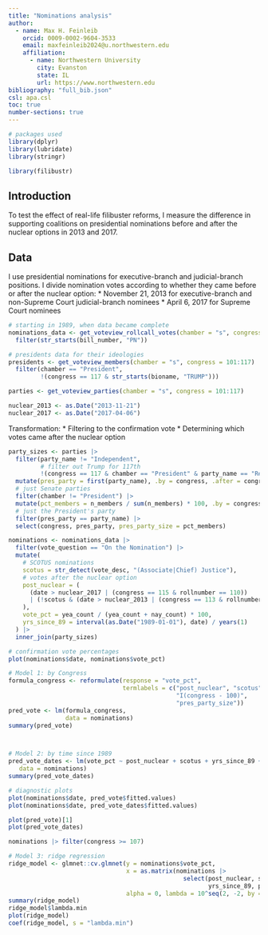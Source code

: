 ```yaml
---
title: "Nominations analysis"
author: 
  - name: Max H. Feinleib
    orcid: 0009-0002-9604-3533
    email: maxfeinleib2024@u.northwestern.edu
    affiliation:
      - name: Northwestern University
        city: Evanston
        state: IL
        url: https://www.northwestern.edu
bibliography: "full_bib.json"
csl: apa.csl
toc: true
number-sections: true
---
```


```r
# packages used
library(dplyr)
library(lubridate)
library(stringr)

library(filibustr)
```


## Introduction
To test the effect of real-life filibuster reforms, I measure the difference in supporting coalitions on presidential nominations before and after the nuclear options in 2013 and 2017.

## Data
I use presidential nominations for executive-branch and judicial-branch positions. I divide nomination votes according to whether they came before or after the nuclear option:
* November 21, 2013 for executive-branch and non-Supreme Court judicial-branch nominees
* April 6, 2017 for Supreme Court nominees
```r
# starting in 1989, when data became complete
nominations_data <- get_voteview_rollcall_votes(chamber = "s", congress = 101:117) |> 
  filter(str_starts(bill_number, "PN"))

# presidents data for their ideologies
presidents <- get_voteview_members(chamber = "s", congress = 101:117) |> 
  filter(chamber == "President",
         !(congress == 117 & str_starts(bioname, "TRUMP")))

parties <- get_voteview_parties(chamber = "s", congress = 101:117)

nuclear_2013 <- as.Date("2013-11-21")
nuclear_2017 <- as.Date("2017-04-06")
```

Transformation: 
* Filtering to the confirmation vote
* Determining which votes came after the nuclear option
```r
party_sizes <- parties |> 
  filter(party_name != "Independent", 
         # filter out Trump for 117th
         !(congress == 117 & chamber == "President" & party_name == "Republican")) |> 
  mutate(pres_party = first(party_name), .by = congress, .after = congress) |> 
  # just Senate parties
  filter(chamber != "President") |> 
  mutate(pct_members = n_members / sum(n_members) * 100, .by = congress, .after = n_members) |>
  # just the President's party
  filter(pres_party == party_name) |> 
  select(congress, pres_party, pres_party_size = pct_members)

nominations <- nominations_data |> 
  filter(vote_question == "On the Nomination") |> 
  mutate(
    # SCOTUS nominations
    scotus = str_detect(vote_desc, "(Associate|Chief) Justice"),
    # votes after the nuclear option
    post_nuclear = (
      (date > nuclear_2017 | (congress == 115 & rollnumber == 110)) 
      | (!scotus & (date > nuclear_2013 | (congress == 113 & rollnumber == 244)))
    ),
    vote_pct = yea_count / (yea_count + nay_count) * 100,
    yrs_since_89 = interval(as.Date("1989-01-01"), date) / years(1)
  ) |> 
  inner_join(party_sizes)
```

```r
# confirmation vote percentages
plot(nominations$date, nominations$vote_pct)

# Model 1: by Congress
formula_congress <- reformulate(response = "vote_pct",
                                termlabels = c("post_nuclear", "scotus", 
                                               "I(congress - 100)",
                                               "pres_party_size"))
pred_vote <- lm(formula_congress,
                data = nominations)
summary(pred_vote)



# Model 2: by time since 1989
pred_vote_dates <- lm(vote_pct ~ post_nuclear + scotus + yrs_since_89 + I(yrs_since_89 ^ 2) + I(yrs_since_89 ^ 3) + pres_party_size,
   data = nominations)
summary(pred_vote_dates)

# diagnostic plots
plot(nominations$date, pred_vote$fitted.values)
plot(nominations$date, pred_vote_dates$fitted.values)

plot(pred_vote)[1]
plot(pred_vote_dates)

nominations |> filter(congress >= 107)

# Model 3: ridge regression
ridge_model <- glmnet::cv.glmnet(y = nominations$vote_pct, 
                                 x = as.matrix(nominations |> 
                                                 select(post_nuclear, scotus, 
                                                        yrs_since_89, pres_party_size)),
                                 alpha = 0, lambda = 10^seq(2, -2, by = -.1))
summary(ridge_model)
ridge_model$lambda.min
plot(ridge_model)
coef(ridge_model, s = "lambda.min")
```

